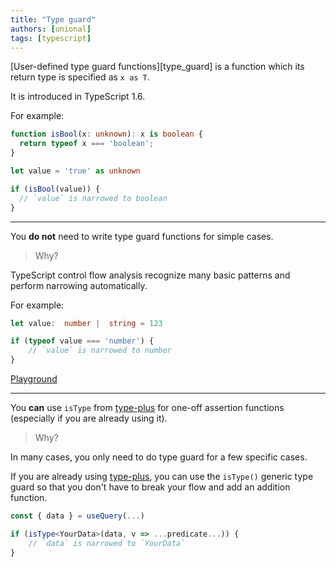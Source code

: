 ```yaml
---
title: "Type guard"
authors: [unional]
tags: [typescript]
---
```


[User-defined type guard functions][type_guard] is a function which its return type is specified as `x as T`.

It is introduced in TypeScript 1.6.

For example:

```ts
function isBool(x: unknown): x is boolean {
  return typeof x === 'boolean';
}

let value = 'true' as unknown

if (isBool(value)) {
  // `value` is narrowed to boolean
}
```

---

You **do not** need to write type guard functions for simple cases.

> Why?

TypeScript control flow analysis recognize many basic patterns and perform narrowing automatically.

For example:

```ts
let value:  number |  string = 123

if (typeof value === 'number') {
	// `value` is narrowed to number
}
```

[Playground](https://www.typescriptlang.org/play?#code/DYUwLgBAbghsCuIBcEIDt4FsBGIBOEAPqgM5h4CWaA5hALwQCMATAMwCwAUFxQGYQAKMAE8ADiAD2-WAhD06DAOQYc+RQEoIAby4BIAPT6IAAxmJjECiXQw8eCQHcQAEwhgJ6LLjxcAvlyA)

---

You **can** use `isType` from [type-plus] for one-off assertion functions (especially if you are already using it).

> Why?

In many cases, you only need to do type guard for a few specific cases.

If you are already using [type-plus],
you can use the `isType()` generic type guard so that you don't have to break your flow and add an addition function.

```ts
const { data } = useQuery(...)

if (isType<YourData>(data, v => ...predicate...)) {
	// `data` is narrowed to `YourData`
}
```

[assertion_functions]: https://www.typescriptlang.org/docs/handbook/release-notes/typescript-3-7.html#assertion-functions
[NodeJS]: https://nodejs.org/
[type-plus]: https://github.com/unional/type-plus
